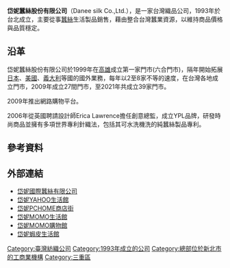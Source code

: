 {{多個問題|
{{advert|time=2017-12-14T03:11:57+00:00}}
{{copyedit|time=2017-12-14T03:11:57+00:00}}
{{orphan|time=2019-10-02T03:42:43+00:00}}
}}
{{Infobox company
| name = 岱妮蠶絲股份有限公司 
| name_en =Danee silk international Co.,Ltd. 
| logo = 
| logo_size = 
| logo_caption = 
| image =          
| image_size =
| image_caption =
| type = [[股份有限公司|股份有限公司]]
| trading_name = 岱妮蠶絲 
| traded_as =
| com_code =
| local_code_name = TW
| local_code = 84950481
| foundation = 1993年
| location =  {{ROC-TW}}<br>[[新北市|新北市]][[三重區|三重區]]重光街69號
| locations = 35
| area_served = [[台灣|台灣]]、[[日本|日本]]、[[美國|美國]]、[[義大利|義大利]]
| founder = 
| key_people = [[董事長|董事長]]：王瓏璇 
| industry = [[蠶絲|蠶絲]]服飾、配件、寢具與蠶絲胜肽保養品銷售
| products = 
| services = 
| revenue = 
| operating_income = 
| net_income = 
| assets = [[新臺幣|新臺幣]]38,000,000元
| equity = 
| owner = 
| num_employees = 
| num_employees_year = 
| parent =
| divisions = 
| subsidy = 
| homepage = {{URL|http://www.silk.com.tw/}}
| slogan = 
| capital = 
| market_value = 
| P/E_ratio = 
| earnings_per_share = 
| net_asset_value = 
| accounting_period = 
| major_shareholder = 
| footnotes = 
}}

'''岱妮蠶絲股份有限公司'''（Danee silk Co.,Ltd.），是一家台灣織品公司，1993年於台北成立，主要從事[[蠶絲|蠶絲]]生活製品銷售，藉由整合台灣蠶業資源，以維持商品價格與品質穩定。

==沿革==
岱妮蠶絲股份有限公司於1999年在[[高雄|高雄]]成立第一家門市(六合門市)，隔年開始拓展[[日本|日本]]、[[美國|美國]]、[[義大利|義大利]]等國的國外業務，每年以2至8家不等的速度，在台灣各地成立門市，2009年成立27間門市，至2021年共成立39家門市。

2009年推出網路購物平台。

2006年從英國聘請設計師Erica Lawrence擔任創意總監，成立YPL品牌，研發時尚商品並擁有多項世界專利針織法，包括其可水洗機洗的純蠶絲製品專利。

==參考資料==
{{reflist}}

==外部連結==
*[http://www.silk.com.tw 岱妮國際蠶絲有限公司] {{Wayback|url=http://www.silk.com.tw/ |date=20200801055135 }}
*[http://www.silk.com.tw/YAHOO.html 岱妮YAHOO生活館] {{Wayback|url=http://www.silk.com.tw/YAHOO.html |date=20200731201559 }}
*[http://www.silk.com.tw/PCHOME.html 岱妮PCHOME商店街] {{Wayback|url=http://www.silk.com.tw/PCHOME.html |date=20200731201443 }}
*[http://www.silk.com.tw/MOMO.html 岱妮MOMO生活館] {{Wayback|url=http://www.silk.com.tw/MOMO.html |date=20200731201418 }}
*[http://www.silk.com.tw/MOMOSHOP.html 岱妮MOMO購物館] {{Wayback|url=http://www.silk.com.tw/MOMOSHOP.html |date=20200813205626 }}
*[http://www.silk.com.tw/SHOPEE.html 岱妮蝦皮生活館] {{Wayback|url=http://www.silk.com.tw/SHOPEE.html |date=20200731201508 }}

[[Category:臺灣紡織公司|Category:臺灣紡織公司]]
[[Category:1993年成立的公司|Category:1993年成立的公司]]
[[Category:總部位於新北市的工商業機構|Category:總部位於新北市的工商業機構]]
[[Category:三重區|Category:三重區]]